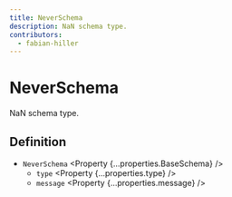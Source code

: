 ```yaml
---
title: NeverSchema
description: NaN schema type.
contributors:
  - fabian-hiller
---
```



# NeverSchema

NaN schema type.

## Definition

- `NeverSchema` <Property {...properties.BaseSchema} />
  - `type` <Property {...properties.type} />
  - `message` <Property {...properties.message} />
